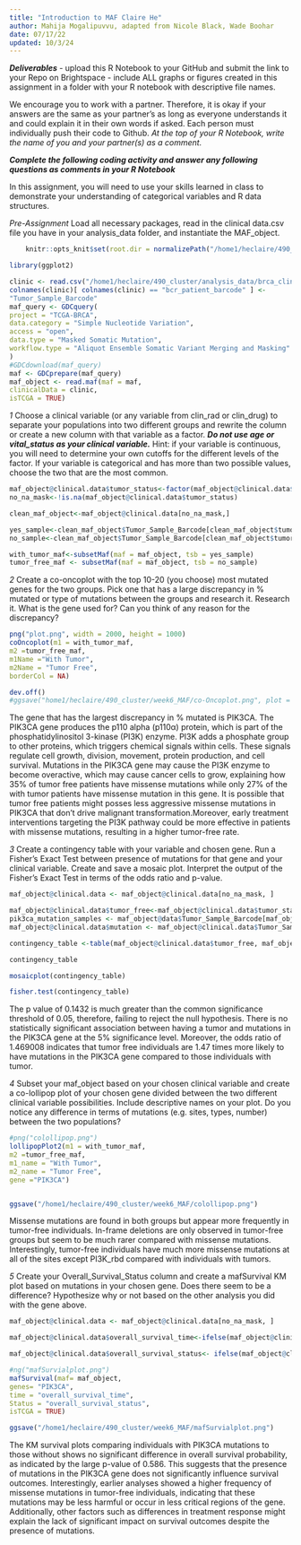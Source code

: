```yaml
---
title: "Introduction to MAF Claire He"
author: Mahija Mogalipuvvu, adapted from Nicole Black, Wade Boohar
date: 07/17/22
updated: 10/3/24
---
```


***Deliverables***
- upload this R Notebook to your GitHub and submit the link to your Repo on Brightspace
- include ALL graphs or figures created in this assignment in a folder with your R notebook with descriptive file names.

We encourage you to work with a partner. Therefore, it is okay if your answers are the same as your partner’s as long as everyone understands it and could explain it in their own words if asked. Each person must individually push their code to Github. *At the top of your R Notebook, write the name of you and your partner(s) as a comment.*

***Complete the following coding activity and answer any following questions as comments in your R Notebook***

In this assignment, you will need to use your skills learned in class to demonstrate your understanding of categorical variables and R data structures.

*Pre-Assignment*
Load all necessary packages, read in the clinical data.csv file you have in your analysis_data folder, and instantiate the MAF_object.
```r
    knitr::opts_knit$set(root.dir = normalizePath("/home1/heclaire/490_cluster/analysis_data")) 

```


```r
library(ggplot2)
```

```r
clinic <- read.csv("/home1/heclaire/490_cluster/analysis_data/brca_clinical_data.csv")
colnames(clinic)[ colnames(clinic) == "bcr_patient_barcode" ] <-
"Tumor_Sample_Barcode"
maf_query <- GDCquery(
project = "TCGA-BRCA",
data.category = "Simple Nucleotide Variation",
access = "open",
data.type = "Masked Somatic Mutation",
workflow.type = "Aliquot Ensemble Somatic Variant Merging and Masking"
)
#GDCdownload(maf_query)
maf <- GDCprepare(maf_query)
maf_object <- read.maf(maf = maf,
clinicalData = clinic,
isTCGA = TRUE)
```

*1*
Choose a clinical variable (or any variable from clin_rad or clin_drug) to separate your populations into two different groups and rewrite the column or create a new column with that variable as a factor. ***Do not use age or vital_status as your clinical variable.*** Hint: if your variable is continuous, you will need to determine your own cutoffs for the different levels of the factor. If your variable is categorical and has more than two possible values, choose the two that are the most common.

```r
maf_object@clinical.data$tumor_status<-factor(maf_object@clinical.data$tumor_status,levels = c("WITH TUMOR","TUMOR FREE"))
no_na_mask<-!is.na(maf_object@clinical.data$tumor_status)

clean_maf_object<-maf_object@clinical.data[no_na_mask,]

yes_sample<-clean_maf_object$Tumor_Sample_Barcode[clean_maf_object$tumor_status == "WITH TUMOR"]
no_sample<-clean_maf_object$Tumor_Sample_Barcode[clean_maf_object$tumor_status == "TUMOR FREE"]

with_tumor_maf<-subsetMaf(maf = maf_object, tsb = yes_sample)
tumor_free_maf <- subsetMaf(maf = maf_object, tsb = no_sample)


```


*2*
Create a co-oncoplot with the top 10-20 (you choose) most mutated genes for the two groups. Pick one that has a large discrepancy in % mutated or type of mutations between the groups and research it. 
Research it. What is the gene used for? Can you think of any reason for the discrepancy?
```r

png("plot.png", width = 2000, height = 1000)
coOncoplot(m1 = with_tumor_maf,
m2 =tumor_free_maf,
m1Name ="With Tumor",
m2Name = "Tumor Free", 
borderCol = NA)

dev.off()
#ggsave("home1/heclaire/490_cluster/week6_MAF/co-Oncoplot.png", plot = p, width = 1000, height = 1000, dpi = 1000)


```

The gene that has the largest discrepancy in % mutated is PIK3CA. The PIK3CA gene produces the p110 alpha (p110α) protein, which is part of the phosphatidylinositol 3-kinase (PI3K) enzyme. PI3K adds a phosphate group to other proteins, which triggers chemical signals within cells. These signals regulate cell growth, division, movement, protein production, and cell survival. Mutations in the PIK3CA gene may cause the PI3K enzyme to become overactive, which may cause cancer cells to grow, explaining how 35% of tumor free patients have missense mutations while only 27% of the with tumor patients have missense mutation in this gene. It is possible that tumor free patients might posses less aggressive missense mutations in PIK3CA that don't drive malignant transformation.Moreover, early treatment interventions targeting the PI3K pathway could be more effective in patients with missense mutations, resulting in a higher tumor-free rate. 


*3*
Create a contingency table with your variable and chosen gene. Run a Fisher’s Exact Test between presence of mutations for that gene and your clinical variable. Create and save a mosaic plot. 
Interpret the output of the Fisher’s Exact Test in terms of the odds ratio and p-value.
```r
maf_object@clinical.data <- maf_object@clinical.data[no_na_mask, ]

maf_object@clinical.data$tumor_free<-maf_object@clinical.data$tumor_status=="TUMOR FREE"
pik3ca_mutation_samples <- maf_object@data$Tumor_Sample_Barcode[maf_object@data$Hugo_Symbol == "PIK3CA"]
maf_object@clinical.data$mutation <- maf_object@clinical.data$Tumor_Sample_Barcode %in% pik3ca_mutation_samples

contingency_table <-table(maf_object@clinical.data$tumor_free, maf_object@clinical.data$mutation)

contingency_table

mosaicplot(contingency_table)

fisher.test(contingency_table)

```
The p value of 0.1432 is much greater than the common significance threshold of 0.05, therefore, failing to reject the null hypothesis.
There is no statistically significant association between having a tumor and mutations in the PIK3CA gene at the 5% significance level. Moreover, the odds ratio of 1.469008 indicates that tumor free individuals are 1.47 times more likely to have mutations in the PIK3CA gene compared to those individuals with tumor.

*4*
Subset your maf_object based on your chosen clinical variable and create a co-lollipop plot of your chosen gene divided between the two different clinical variable possibilities. Include descriptive names on your plot.
Do you notice any difference in terms of mutations (e.g. sites, types, number) between the two populations?
```r
#png("colollipop.png")
lollipopPlot2(m1 = with_tumor_maf,
m2 =tumor_free_maf,
m1_name = "With Tumor",
m2_name = "Tumor Free",
gene ="PIK3CA")


ggsave("/home1/heclaire/490_cluster/week6_MAF/colollipop.png")

```
Missense mutations are found in both groups but appear more frequently in tumor-free individuals. In-frame deletions are only observed in tumor-free groups but seem to be much rarer compared with missense mutations. Interestingly, tumor-free individuals have much more missense mutations at all of the sites except PI3K_rbd compared with individuals with tumors. 



*5*
Create your Overall_Survival_Status column and create a mafSurvival KM plot based on mutations in your chosen gene.
Does there seem to be a difference? Hypothesize why or not based on the other analysis you did with the gene above.
```r
maf_object@clinical.data <- maf_object@clinical.data[no_na_mask, ]

maf_object@clinical.data$overall_survival_time<-ifelse(maf_object@clinical.data$vital_status=="Alive",as.numeric(maf_object@clinical.data$last_contact_days_to),as.numeric(maf_object@clinical.data$death_days_to))

maf_object@clinical.data$overall_survival_status<- ifelse(maf_object@clinical.data$vital_status=="Dead",TRUE,FALSE)

#ng("mafSurvialplot.png")
mafSurvival(maf= maf_object,
genes= "PIK3CA",
time = "overall_survival_time",
Status = "overall_survival_status",
isTCGA = TRUE)

ggsave("/home1/heclaire/490_cluster/week6_MAF/mafSurvialplot.png")

```
The KM survival plots comparing individuals with PIK3CA mutations to those without shows no significant difference in overall survival probability, as indicated by the large p-value of 0.586. This suggests that the presence of mutations in the PIK3CA gene does not significantly influence survival outcomes. Interestingly, earlier analyses showed a higher frequency of missense mutations in tumor-free individuals, indicating that these mutations may be less harmful or occur in less critical regions of the gene. Additionally, other factors such as differences in treatment response might explain the lack of significant impact on survival outcomes despite the presence of mutations. 
